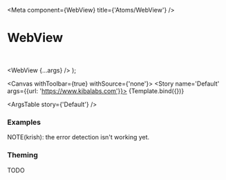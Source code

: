 

<Meta
  component={WebView}
  title={'Atoms/WebView'}
/>

# WebView

<br/>

  <WebView {...args} />
);

<Canvas withToolbar={true} withSource={'none'}>
  <Story name='Default' args={{url: 'https://www.kibalabs.com'}}>
    {Template.bind({})}
  </Story>
</Canvas>

<ArgsTable story={'Default'} />

### Examples

<Canvas>
  <Story name='With Error'>
    <WebView url={'https://www.google.com'} />
  </Story>
</Canvas>

NOTE(krish): the error detection isn't working yet.

### Theming

TODO
